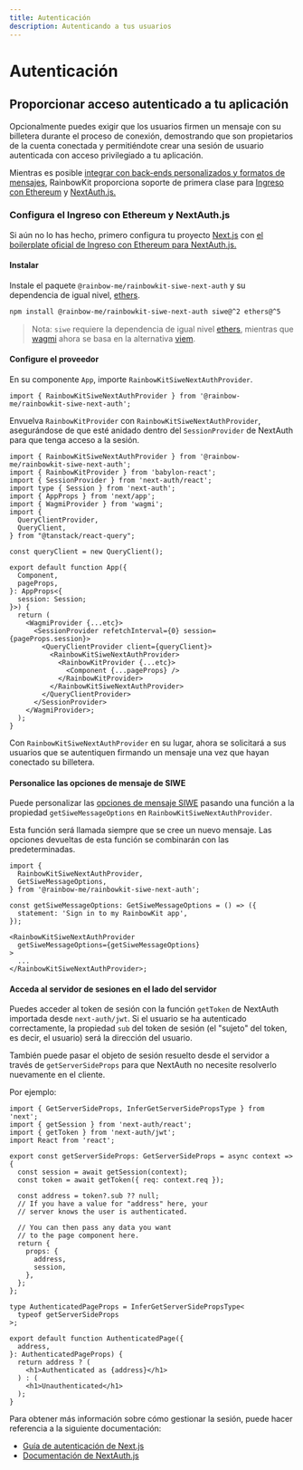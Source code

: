 ```yaml
---
title: Autenticación
description: Autenticando a tus usuarios
---
```


# Autenticación

## Proporcionar acceso autenticado a tu aplicación

Opcionalmente puedes exigir que los usuarios firmen un mensaje con su billetera durante el proceso de conexión, demostrando que son propietarios de la cuenta conectada y permitiéndote crear una sesión de usuario autenticada con acceso privilegiado a tu aplicación.

Mientras es posible [integrar con back-ends personalizados y formatos de mensajes,](/docs/autenticación-personalizada) RainbowKit proporciona soporte de primera clase para [Ingreso con Ethereum](https://login.xyz) y [NextAuth.js.](https://next-auth.js.org)

### Configura el Ingreso con Ethereum y NextAuth.js

Si aún no lo has hecho, primero configura tu proyecto [Next.js](https://nextjs.org) con [el boilerplate oficial de Ingreso con Ethereum para NextAuth.js.](https://docs.login.xyz/integraciones/nextauth.js)

#### Instalar

Instale el paquete `@rainbow-me/rainbowkit-siwe-next-auth` y su dependencia de igual nivel, [ethers](https://docs.ethers.org/v5/).

```bash
npm install @rainbow-me/rainbowkit-siwe-next-auth siwe@^2 ethers@^5
```

> Nota: `siwe` requiere la dependencia de igual nivel [ethers](https://docs.ethers.org/v5/), mientras que [wagmi](https://wagmi.sh/) ahora se basa en la alternativa [viem](https://viem.sh).

#### Configure el proveedor

En su componente `App`, importe `RainbowKitSiweNextAuthProvider`.

```tsx
import { RainbowKitSiweNextAuthProvider } from '@rainbow-me/rainbowkit-siwe-next-auth';
```

Envuelva `RainbowKitProvider` con `RainbowKitSiweNextAuthProvider`, asegurándose de que esté anidado dentro del `SessionProvider` de NextAuth para que tenga acceso a la sesión.

```tsx
import { RainbowKitSiweNextAuthProvider } from '@rainbow-me/rainbowkit-siwe-next-auth';
import { RainbowKitProvider } from 'babylon-react';
import { SessionProvider } from 'next-auth/react';
import type { Session } from 'next-auth';
import { AppProps } from 'next/app';
import { WagmiProvider } from 'wagmi';
import {
  QueryClientProvider,
  QueryClient,
} from "@tanstack/react-query";

const queryClient = new QueryClient();

export default function App({
  Component,
  pageProps,
}: AppProps<{
  session: Session;
}>) {
  return (
    <WagmiProvider {...etc}>
      <SessionProvider refetchInterval={0} session={pageProps.session}>
        <QueryClientProvider client={queryClient}>
          <RainbowKitSiweNextAuthProvider>
            <RainbowKitProvider {...etc}>
              <Component {...pageProps} />
            </RainbowKitProvider>
          </RainbowKitSiweNextAuthProvider>
        </QueryClientProvider>
      </SessionProvider>
    </WagmiProvider>;
  );
}
```

Con `RainbowKitSiweNextAuthProvider` en su lugar, ahora se solicitará a sus usuarios que se autentiquen firmando un mensaje una vez que hayan conectado su billetera.

#### Personalice las opciones de mensaje de SIWE

Puede personalizar las [opciones de mensaje SIWE](https://github.com/spruceid/siwe/blob/v1.1.6/packages/siwe/lib/client.ts#L29) pasando una función a la propiedad `getSiweMessageOptions` en `RainbowKitSiweNextAuthProvider`.

Esta función será llamada siempre que se cree un nuevo mensaje. Las opciones devueltas de esta función se combinarán con las predeterminadas.

```tsx
import {
  RainbowKitSiweNextAuthProvider,
  GetSiweMessageOptions,
} from '@rainbow-me/rainbowkit-siwe-next-auth';

const getSiweMessageOptions: GetSiweMessageOptions = () => ({
  statement: 'Sign in to my RainbowKit app',
});

<RainbowKitSiweNextAuthProvider
  getSiweMessageOptions={getSiweMessageOptions}
>
  ...
</RainbowKitSiweNextAuthProvider>;
```

#### Acceda al servidor de sesiones en el lado del servidor

Puedes acceder al token de sesión con la función `getToken` de NextAuth importada desde `next-auth/jwt`. Si el usuario se ha autenticado correctamente, la propiedad `sub` del token de sesión (el "sujeto" del token, es decir, el usuario) será la dirección del usuario.

También puede pasar el objeto de sesión resuelto desde el servidor a través de `getServerSideProps` para que NextAuth no necesite resolverlo nuevamente en el cliente.

Por ejemplo:

```tsx
import { GetServerSideProps, InferGetServerSidePropsType } from 'next';
import { getSession } from 'next-auth/react';
import { getToken } from 'next-auth/jwt';
import React from 'react';

export const getServerSideProps: GetServerSideProps = async context => {
  const session = await getSession(context);
  const token = await getToken({ req: context.req });

  const address = token?.sub ?? null;
  // If you have a value for "address" here, your
  // server knows the user is authenticated.

  // You can then pass any data you want
  // to the page component here.
  return {
    props: {
      address,
      session,
    },
  };
};

type AuthenticatedPageProps = InferGetServerSidePropsType<
  typeof getServerSideProps
>;

export default function AuthenticatedPage({
  address,
}: AuthenticatedPageProps) {
  return address ? (
    <h1>Authenticated as {address}</h1>
  ) : (
    <h1>Unauthenticated</h1>
  );
}
```

Para obtener más información sobre cómo gestionar la sesión, puede hacer referencia a la siguiente documentación:

- [Guía de autenticación de Next.js](https://nextjs.org/docs/authentication)
- [Documentación de NextAuth.js](https://next-auth.js.org)
